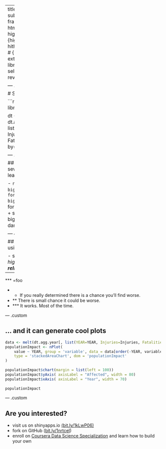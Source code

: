 ---
title       : Storm Database Explorer
subtitle    : 
author      : Nirmal Roy
job         : 
framework   : revealjs        # {io2012, html5slides, shower, dzslides, ...}
highlighter : highlight.js  # {highlight.js, prettify, highlight}
hitheme     : tomorrow      # 
widgets     : []           # {mathjax, quiz, bootstrap}
ext_widgets : {rCharts: libraries/nvd3}
mode        : selfcontained # {standalone, draft}
revealjs:
  theme: simple

--- .custom

# Storm Database Explorer



```{r, echo=FALSE}
library(data.table)
library(rCharts)
library(reshape2)

dt <- fread('D:/events.agg.csv')
dt.agg.year <- dt[, list(Count=sum(COUNT), Injuries=sum(INJURIES), Fatalities=sum(FATALITIES)), by=list(YEAR)]
```


--- .custom

## Between 1950 and 2011 severe weather events caused at least

 - `r format(sum(dt$FATALITIES), big.mark=' ')` deaths
 - `r format(sum(dt$INJURIES), big.mark=' ')` injuries
 - $`r format(round((sum(dt$PROPDMG) + sum(dt$CROPDMG)) / 1000), big.mark=' ')` billion worth of damage
 

--- &custom .custom

## Now you can prepare yourself using Storm Database Explorer



 - state of the art user interface*
 - high quality data**
 - fast and reliable***
 - 100% Open source 

- - -

*** =foo

- * If you really determined there is a chance you'll find worse.
- ** There is small chance it could be worse.
- *** It works. Most of the time.

--- .custom

## ... and it can generate cool plots


```{r nvd3plot2, results = 'asis', comment = NA, message = F, echo = F} 

data <- melt(dt.agg.year[, list(YEAR=YEAR, Injuries=Injuries, Fatalities=Fatalities)], id='YEAR')
populationImpact <- nPlot(
    value ~ YEAR, group = 'variable', data = data[order(-YEAR, variable, decreasing = T)],
    type = 'stackedAreaChart', dom = 'populationImpact'
)
        
populationImpact$chart(margin = list(left = 100))
populationImpact$yAxis( axisLabel = "Affected", width = 80)
populationImpact$xAxis( axisLabel = "Year", width = 70)
        
populationImpact
```

--- .custom

## Are you interested?

- visit us on shinyapps.io [(bit.ly/1kLwP06)](http://bit.ly/1kLwP06)
- fork on GitHub ([bit.ly/1nrtceI](http://bit.ly/1nrtceI))
-  enroll on [Coursera Data Science Specialization](https://www.coursera.org/specialization/jhudatascience/1) and learn how to build your own








